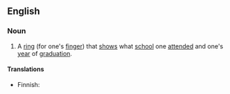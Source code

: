 ==English==
{{wikipedia}}

===Noun===
{{en-noun|sg=[[class]] [[ring]]}}

# A [[ring]] (for one's [[finger]]) that [[show]]s what [[school]] one [[attend]]ed and one's [[year]] of [[graduation]].

====Translations====
{{trans-top|ring showing school and year of graduation}}
* Finnish: {{t-|fi|luokkasormus}}
{{trans-mid}}
{{trans-bottom}}